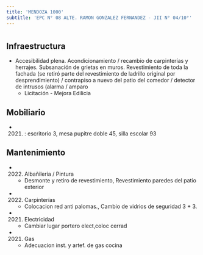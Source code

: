 ```yaml
---
title: 'MENDOZA 1000'
subtitle: 'EPC N° 08 ALTE. RAMON GONZALEZ FERNANDEZ - JII N° 04/10°'
---
```


#
## Infraestructura

* Accesibilidad plena. Acondicionamiento / recambio de carpinterías y herrajes. Subsanación de grietas en muros. Revestimiento de toda la fachada (se retiró parte del revestimiento de ladrillo original por desprendimiento) / contrapiso a nuevo del patio del comedor / detector de intrusos (alarma / amparo 
    + Licitación - Mejora Edilicia 


## Mobiliario

*  (2021) : escritorio 3, mesa pupitre doble 45, silla escolar 93 





## Mantenimiento

*  (2022) Albañileria / Pintura 
    + Desmonte y retiro de revestimiento, Revestimiento paredes del patio exterior

*  (2022) Carpinterías 
    + Colocacion red anti palomas., Cambio de vidrios de seguridad 3 + 3.

*  (2021) Electricidad 
    + Cambiar lugar portero elect,coloc cerrad

*  (2021) Gas 
    + Adecuacion inst. y artef. de gas cocina







